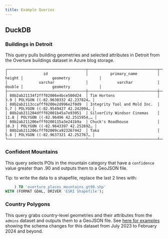 ```yaml
---
title: Example Queries
---
```



## DuckDB

### Buildings in Detroit

This query pulls building geometries and selected attributes in Detroit from the Overture buildings dataset in Azure blog storage.

<QueryBuilder query={DetroitBuildings}></QueryBuilder>

```
┌───────────────────────────────────┬───────────────────────────────┬────────┬──────────────────────────────────┐             
│                id                 │          primary_name         │ height │             geometry             │
│              varchar              │             varchar           │ double │             geometry             │
├───────────────────────────────────┼───────────────────────────────┼────────┼──────────────────────────────────┤
│ 08b2ab21134f2fff02006e4bce500d24  │ Tim Hortons                   │    3.9 │ POLYGON ((-82.9630332 42.237824… │
│ 08b2ab2113ccafff0200e2d996e2f0d9  │ Integrity Tool and Mold Inc.  │    5.7 │ POLYGON ((-82.9549427 42.242094… │
│ 08b2ab211204dfff02001b45a7e93951  │ SilverCity Windsor Cinemas    │   11.8 │ POLYGON ((-82.96496 42.2515954,… │
│ 08b2ab211206efff0200115a3e241b9a  │ Chuck's Roadhouse             │   10.3 │ POLYGON ((-82.9643397 42.252692… │
│ 08b2ab211206cfff02009ca923267442  │ Taka                          │    5.6 │ POLYGON ((-82.9637321 42.252767… │
└───────────────────────────────────┴───────────────────────────────┴────────┴──────────────────────────────────┘
```

### Confident Mountains

This query selects POIs in the mountain category that have a `confidence` value greater than .90 and outputs them to a GeoJSON file.   

<QueryBuilder query={ConfidentMountains}></QueryBuilder>


Tip: to write the data to a shapefile, replace the last 2 lines with:

```sql
    ) TO 'overture_places_mountains_gt90.shp'
WITH (FORMAT GDAL, DRIVER 'ESRI Shapefile');
```

### Country Polygons

This query grabs country-level geometries and their attributes from the `admins` dataset and outputs them to a GeoJSON file. See [here for examples](https://gist.github.com/danabauer/c50979ead5ce33669ff6c47bfa915319) showing the schema changes for this dataset from July 2023 to February 2024 and beyond.

<QueryBuilder query={AdminBoundaries}></QueryBuilder>